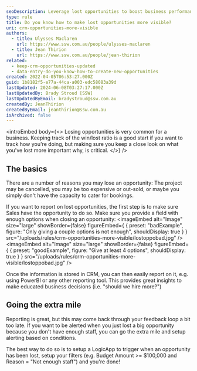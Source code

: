 ```yaml
---
seoDescription: Leverage lost opportunities to boost business performance by setting up a CRM system with customizable loss reasons and reporting capabilities.
type: rule
title: Do you know how to make lost opportunities more visible?
uri: crm-opportunities-more-visible
authors:
  - title: Ulysses Maclaren
    url: https://www.ssw.com.au/people/ulysses-maclaren
  - title: Jean Thirion
    url: https://www.ssw.com.au/people/jean-thirion
related:
  - keep-crm-opportunities-updated
  - data-entry-do-you-know-how-to-create-new-opportunities
created: 2022-04-05T06:53:27.000Z
guid: 1b8182f5-e77a-44ca-a003-edc58083a39d
lastUpdated: 2024-06-08T03:27:17.000Z
lastUpdatedBy: Brady Stroud [SSW]
lastUpdatedByEmail: bradystroud@ssw.com.au
createdBy: JeanThirion
createdByEmail: jeanthirion@ssw.com.au
isArchived: false
---
```


<introEmbed
  body={<>
Losing opportunities is very common for a business. Keeping track of the win/lost ratio is a good start if you want to track how you're doing, but making sure you keep a close look on what you've lost more important why, is critical.
  </>}
/>
## The basics

There are a number of reasons you may lose an opportunity: The project may be cancelled, you may be too expensive or out-sold, or maybe you simply don't have the capacity to cater for bookings.

If you want to report on lost opportunities, the first step is to make sure Sales have the opportunity to do so. Make sure you provide a field with enough options when closing an opportunity:
<imageEmbed
  alt="Image"
  size="large"
  showBorder={false}
  figureEmbed={ {
    preset: "badExample",
    figure: "Only giving a couple options is not enough",
    shouldDisplay: true
  } }
  src="/uploads/rules/crm-opportunities-more-visible/lostoppobad.jpg"
/>
<imageEmbed
  alt="Image"
  size="large"
  showBorder={false}
  figureEmbed={ {
    preset: "goodExample",
    figure: "Give at least 4 options",
    shouldDisplay: true
  } }
  src="/uploads/rules/crm-opportunities-more-visible/lostoppobad.jpg"
/>

Once the information is stored in CRM, you can then easily report on it, e.g. using PowerBI or any other reporting tool. This provides great insights to make educated business decisions (i.e. "should we hire more?")

## Going the extra mile

Reporting is great, but this may come back through your feedback loop a bit too late. If you want to be alerted when you just lost a big opportunity because you don't have enough staff, you can go the extra mile and setup alerting based on conditions.

The best way to do so is to setup a LogicApp to trigger when an opportunity has been lost, setup your filters (e.g. Budget Amount >= $100,000 and Reason = "Not enough staff") and you're done!

